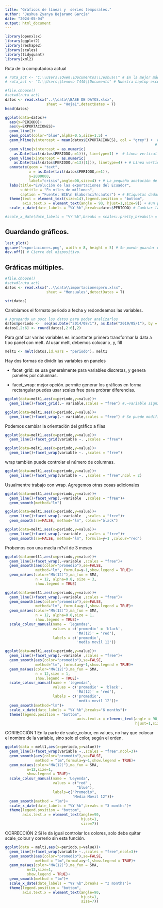 ---
title: "Gráficos de líneas y  series temporales."
author: "Jeshua Zyanya Bejarano García"
date: "2024-05-04"
output: html_document
---

```{r}
library(openxlsx)
library(ggplot2)
library(reshape2)
library(scales)
library(tidyquant)
library(xml2)
```

Ruta de la computadora actual
```{r}
# ruta_act <- "C:\\Users\\Owen\\Documentos\\Jeshua\\" # En la mejor máquina que tenemos
# ruta_act <- "C:\\Users\\Lenovo T440\\Documents" # Nuestra Laptop escolar
```


```{r}
#file.choose()
#setwd(ruta_act)
datos <- read.xlsx("..\\data\\BASE DE DATOS.xlsx",
                   sheet = "Hoja1",detectDates = T)
head(datos)
```

```{r}
ggplot(data=datos)+
  aes(x=PERIODO)+
  aes(y=EXPORTACIONES)+
  geom_line()+
  geom_point(color="blue",alpha=0.5,size=1.5) +
  geom_hline(yintercept = mean(datos$EXPORTACIONES), col = "grey") +  # Línea horizontal de media 
                                                                     # promedio.
  geom_vline(xintercept = as.numeric(
    as.Date(tail(datos$PERIODO,n=1))), linetype=1) +  # Línea vertical al último periodo.
  geom_vline(xintercept = as.numeric(
    as.Date(tail(datos$PERIODO,n=13)[1])), linetype=4) + # Línea vertical al periodo 13. tail es una función que devuelve los últimos n periodos, empezando por el más anterior.
  annotate(geom = "text",
           x = as.Date(tail(datos$PERIODO,n=1)),
           y=2000000,
           label="crisis",angle=90,size=4) + # La pequeña anotación de "crisis" para la última línea.
  labs(title="Evolución de las exportaciones del Ecuador",
       subtitle = "En miles de millones",
       caption = "Fuente: BCE\n Elaboraci?n:autor") + # Etiquetas dadas, título, subtítulo y fuente.
  theme(text = element_text(size=14),legend.position = "bottom",
        axis.text.x = element_text(angle = 90, hjust=1,size=9)) + #un poco de cambios en fechas
  scale_x_date(date_labels = "%Y %b",breaks=datos$PERIODO) # Cambiar la escala y orientación de los ejes con los meses incluídos.

#scale_x_date(date_labels = "%Y %b",breaks = scales::pretty_breaks(n = 12)) # Esta línea tambien puede usarse para colocar las etiquetas.
```

## Guardando gráficos.
```{r}
last_plot()
ggsave("exportaciones.png", width = 8, height = 5) # Se puede guardar el gráfico con el tamaño deseado.
dev.off() # Cierre del dispositivo.
```
## Gráficas múltiples.
```{r}
#file.choose()
#setwd(ruta_act)
datos <- read.xlsx("..\\data\\importacionesperu.xlsx",
                   sheet = "Mensuales",detectDates = T)

str(datos)
```
Cambiamos el formato periodo a fecha y redondeamos las variables.
```{r}
# Agrupando un poco los datos para poder analizarlos
datos$periodo <-  seq(as.Date("2014/08/1"), as.Date("2019/05/1"), by = "month")
datos[,2:6] <- round(datos[,2:6],2)
```

Para graficar varias variables es importante primero
transformar la data a tipo panel
con melt.
Al usar melt, debemos colocar x, y, fill

```{r}
melt1 <- melt(datos,id.vars = "periodo"); melt1
```

Hay dos formas de dividir las variables en paneles

- facet_grid: se usa generalmente para variables discretas, y genera paneles por columnas.

- facet_wrap: mejor opción. permite generar los gráficos en forma rectangular puedes usar scales free para probrar diferencias.
```{r}
ggplot(data=melt1,aes(x=periodo,y=value))+
  geom_line()+facet_grid(.~ variable,scales = "free") #.~variable significa 'todos contra los valores de variable'.

ggplot(data=melt1,aes(x=periodo,y=value))+
  geom_line()+facet_wrap(.~ variable,scales = "free") # Se puede modificar free por free_x o free_y para liberar los ejes a cada gráfico según la necesidad.
```
Podemos cambiar la orientación del gráfico a filas
```{r}
ggplot(data=melt1,aes(x=periodo,y=value))+
  geom_line()+facet_grid(variable ~. ,scales = "free")

ggplot(data=melt1,aes(x=periodo,y=value))+
  geom_line()+facet_wrap(variable ~. ,scales = "free")
```
wrap también puede controlar el número de columnas.
```{r}
ggplot(data=melt1,aes(x=periodo,y=value))+
  geom_line()+facet_wrap(variable ~. ,scales = "free",ncol = 2)
```
Usualmentre trabajo con wrap. Agregemos otras cosas adicionales
```{r}
ggplot(data=melt1,aes(x=periodo,y=value))+
  geom_line()+facet_wrap(.~variable  ,scales = "free")+
  geom_smooth(method="lm")  
```
```{r}
ggplot(data=melt1,aes(x=periodo,y=value))+
  geom_line()+facet_wrap(.~variable  ,scales = "free")+
  geom_smooth(se=FALSE, method="lm", colour="black")  
```
```{r}
ggplot(data=melt1,aes(x=periodo,y=value))+
  geom_line()+facet_wrap(.~variable  ,scales = "free")+
  geom_smooth(se=FALSE, method="lm", formula=y~1 ,colour="red")
```
Probemos con una media m?vil de 3 meses
```{r}
ggplot(data=melt1,aes(x=periodo,y=value))+
  geom_line()+facet_wrap(.~variable ,scales = "free")+
  geom_smooth(aes(color="promedio"),se=FALSE,
              method="lm", formula=y~1,show.legend = TRUE)+
  geom_ma(aes(color="MA(12)"),ma_fun = SMA,
              n = 12, alpha=0.8, size = 3,
              show.legend = TRUE)
```
```{r}
ggplot(data=melt1,aes(x=periodo,y=value))+
  geom_line()+facet_wrap(.~variable ,scales = "free")+
  geom_smooth(aes(color="promedio"),se=FALSE,
              method="lm", formula=y~1,show.legend = TRUE)+
  geom_ma(aes(color="MA(12)"),ma_fun = SMA,
              n = 12, alpha=0.8,size = 1,
              show.legend = TRUE)+
  scale_colour_manual(name = 'legendas', 
                      values = c('promedio' = 'black',
                                 'MA(12)' = 'red'),
                      labels = c('promedio',
                                 'media movil 12'))
```
```{r}
ggplot(data=melt1,aes(x=periodo,y=value))+
  geom_line()+facet_wrap(.~variable ,scales = "free")+
  geom_smooth(aes(color="promedio"),se=FALSE,
              method="lm", formula=y~1,show.legend = TRUE)+
  geom_ma(aes(color="MA(12)"),ma_fun = SMA,
              n = 12,size = 1,
              show.legend = TRUE)+
  scale_colour_manual(name = 'legendas', 
                      values = c('promedio' = 'black',
                                 'MA(12)' = 'red'),
                      labels = c('promedio',
                                 'media movil 12'))+
  geom_smooth(method="lm")+
  scale_x_date(date_labels = "%Y %b",breaks="6 months")+
  theme(legend.position = "bottom",
                                 axis.text.x = element_text(angle = 90,
                                                            hjust=1,size=7))
```
CORRECCIÓN 1
En la parte de scale_colour, en values, no hay que colocar el
nombre de la variable, sino solo el color, según el orden.
```{r}
ggplot(data = melt1,aes(x=periodo,y=value))+
  geom_line()+facet_wrap(variable ~.,scales = "free",ncol=3)+
  geom_smooth(aes(color="promedio"),se=FALSE,
              method = "lm",formula=y~1,show.legend = TRUE)+
  geom_ma(aes(color="MA(12)"),ma_fun = SMA,
          n=12,size=1,
          show.legend = TRUE)+
  scale_colour_manual(name = 'Leyenda',
                      values = c("red" ,
                                 "blue"),
                      labels=c("Promedio",
                               "Media Móvil 12"))+
  geom_smooth(method = "lm")+
  scale_x_date(date_labels = "%Y %b",breaks = "3 months")+
  theme(legend.position = "bottom",
        axis.text.x = element_text(angle=90,
                                   hjust=1,
                                   size=7))
```

CORRECCIÓN 2
Si le da igual controlar los colores, solo debe quitar
scale_colour y correrlo sin esta función.
```{r}
ggplot(data = melt1,aes(x=periodo,y=value))+
  geom_line()+facet_wrap(variable ~.,scales = "free",ncol=3)+
  geom_smooth(aes(color="promedio"),se=FALSE,
              method = "lm",formula=y~1,show.legend = TRUE)+
  geom_ma(aes(color="MA(12)"),ma_fun = SMA,
          n=12,size=1,
          show.legend = TRUE)+
  geom_smooth(method = "lm")+
  scale_x_date(date_labels = "%Y %b",breaks = "3 months")+
  theme(legend.position = "bottom",
        axis.text.x = element_text(angle=90,
                                   hjust=1,
                                   size=7))
```

